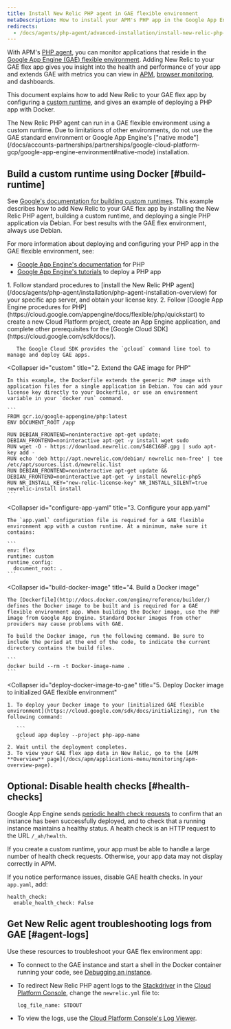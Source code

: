 ```yaml
---
title: Install New Relic PHP agent in GAE flexible environment
metaDescription: How to install your APM's PHP app in the Google App Engine (GAE) flexible environment.
redirects:
  - /docs/agents/php-agent/advanced-installation/install-new-relic-php-agent-gae-flexible-environment
---
```


With APM's [PHP agent](/docs/agents/php-agent/getting-started/introduction-new-relic-php), you can monitor applications that reside in the [Google App Engine (GAE) flexible environment](https://cloud.google.com/appengine/docs/flexible/php/). Adding New Relic to your GAE flex app gives you insight into the health and performance of your app and extends GAE with metrics you can view in [APM](/docs/apm/new-relic-apm/getting-started/introduction-new-relic-apm), [browser monitoring](/docs/browser/new-relic-browser/getting-started/introduction-new-relic-browser), and dashboards.

This document explains how to add New Relic to your GAE flex app by configuring a [custom runtime](https://cloud.google.com/appengine/docs/flexible/custom-runtimes/about-custom-runtimes), and gives an example of deploying a PHP app with Docker.

<Callout variant="important">
  The New Relic PHP agent can run in a GAE flexible environment using a custom runtime. Due to limitations of other environments, do not use the GAE standard environment or Google App Engine's ["native mode"](/docs/accounts-partnerships/partnerships/google-cloud-platform-gcp/google-app-engine-environment#native-mode) installation.
</Callout>

## Build a custom runtime using Docker [#build-runtime]

See [Google's documentation for building custom runtimes](https://cloud.google.com/appengine/docs/flexible/custom-runtimes/build). This example describes how to add New Relic to your GAE flex app by installing the New Relic PHP agent, building a custom runtime, and deploying a single PHP application via Debian. For best results with the GAE flex environment, always use Debian.

For more information about deploying and configuring your PHP app in the GAE flexible environment, see:

* [Google App Engine's documentation](https://cloud.google.com/appengine/docs/flexible/php/) for PHP
* [Google App Engine's tutorials](https://cloud.google.com/appengine/docs/flexible/php/tutorials) to deploy a PHP app

<CollapserGroup>
  <Collapser
    id="setup-gae"
    title="1. Set up the GAE project and install dependencies"
  >
    1. Follow standard procedures to [install the New Relic PHP agent](/docs/agents/php-agent/installation/php-agent-installation-overview) for your specific app server, and obtain your license key.
    2. Follow [Google App Engine procedures for PHP](https://cloud.google.com/appengine/docs/flexible/php/quickstart) to create a new Cloud Platform project, create an App Engine application, and complete other prerequisites for the [Google Cloud SDK](https://cloud.google.com/sdk/docs/).

       The Google Cloud SDK provides the `gcloud` command line tool to manage and deploy GAE apps.
  </Collapser>

  <Collapser
    id="custom"
    title="2. Extend the GAE image for PHP"
  >
    In this example, the Dockerfile extends the generic PHP image with application files for a single application in Debian. You can add your license key directly to your Dockerfile, or use an environment variable in your `docker run` command.

    ```
    FROM gcr.io/google-appengine/php:latest
    ENV DOCUMENT_ROOT /app

    RUN DEBIAN_FRONTEND=noninteractive apt-get update; DEBIAN_FRONTEND=noninteractive apt-get -y install wget sudo
    RUN wget -O - https://download.newrelic.com/548C16BF.gpg | sudo apt-key add -
    RUN echo 'deb http://apt.newrelic.com/debian/ newrelic non-free' | tee /etc/apt/sources.list.d/newrelic.list
    RUN DEBIAN_FRONTEND=noninteractive apt-get update && DEBIAN_FRONTEND=noninteractive apt-get -y install newrelic-php5
    RUN NR_INSTALL_KEY="new-relic-license-key" NR_INSTALL_SILENT=true newrelic-install install
    ```
  </Collapser>

  <Collapser
    id="configure-app-yaml"
    title="3. Configure your app.yaml"
  >
    The `app.yaml` configuration file is required for a GAE flexible environment app with a custom runtime. At a minimum, make sure it contains:

    ```
    env: flex
    runtime: custom
    runtime_config:
      document_root: .
    ```
  </Collapser>

  <Collapser
    id="build-docker-image"
    title="4. Build a Docker image"
  >
    The [Dockerfile](http://docs.docker.com/engine/reference/builder/) defines the Docker image to be built and is required for a GAE flexible environment app. When building the Docker image, use the PHP image from Google App Engine. Standard Docker images from other providers may cause problems with GAE.

    To build the Docker image, run the following command. Be sure to include the period at the end of the code, to indicate the current directory contains the build files.

    ```
    docker build --rm -t Docker-image-name .
    ```
  </Collapser>

  <Collapser
    id="deploy-docker-image-to-gae"
    title="5. Deploy Docker image to initialized GAE flexible environment"
  >
    1. To deploy your Docker image to your [initialized GAE flexible environment](https://cloud.google.com/sdk/docs/initializing), run the following command:

       ```
       gcloud app deploy --project php-app-name
       ```
    2. Wait until the deployment completes.
    3. To view your GAE flex app data in New Relic, go to the [APM **Overview** page](/docs/apm/applications-menu/monitoring/apm-overview-page).
  </Collapser>
</CollapserGroup>

<InstallFeedback />

## Optional: Disable health checks [#health-checks]

Google App Engine sends [periodic health check requests](https://cloud.google.com/appengine/docs/flexible/go/configuring-your-app-with-app-yaml#health_checks) to confirm that an instance has been successfully deployed, and to check that a running instance maintains a healthy status. A health check is an HTTP request to the URL `/_ah/health`.

If you create a custom runtime, your app must be able to handle a large number of health check requests. Otherwise, your app data may not display correctly in APM.

If you notice performance issues, disable GAE health checks. In your `app.yaml`, add:

```
health_check:
  enable_health_check: False
```

## Get New Relic agent troubleshooting logs from GAE [#agent-logs]

Use these resources to troubleshoot your GAE flex environment app:

* To connect to the GAE instance and start a shell in the Docker container running your code, see [Debugging an instance](https://cloud.google.com/appengine/docs/flexible/php/debugging-an-instance).
* To redirect New Relic PHP agent logs to the [Stackdriver](http://cloud.google.com/logging/docs/view/logs_viewer_v2) in the [Cloud Platform Console](https://cloud.google.com/compute/docs/console), change the `newrelic.yml` file to:

  ```
  log_file_name: STDOUT
  ```
* To view the logs, use the [Cloud Platform Console's Log Viewer](https://cloud.google.com/appengine/docs/flexible/php/writing-application-logs).

